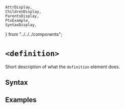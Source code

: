     AttrDisplay,
    ChildrenDisplay,
    ParentsDisplay,
    PtxExample,
    SyntaxDisplay,
} from "../../../components";

# `<definition>`

Short description of what the `definition` element does.

## Syntax

<SyntaxDisplay name="definition" />

## Examples

    
